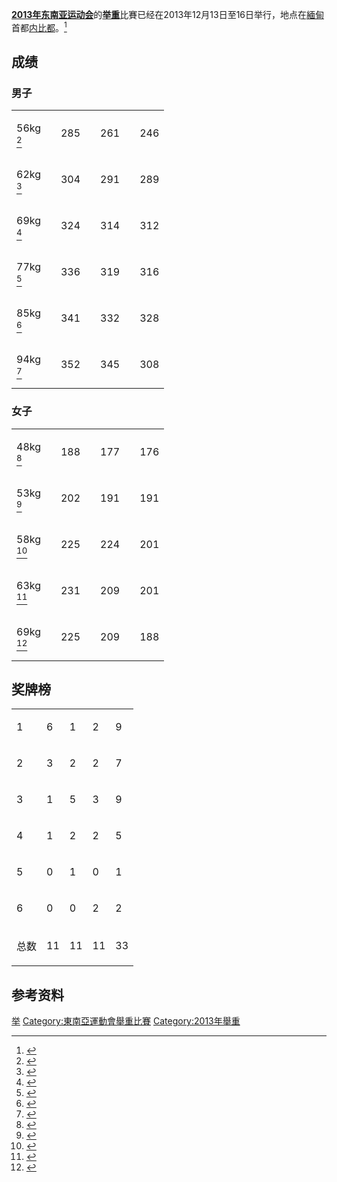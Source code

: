 '''[[2013年东南亚运动会|2013年东南亚运动会]]'''的'''[[举重|举重]]'''比賽已经在2013年12月13日至16日举行，地点在[[緬甸|緬甸]]首都[[内比都|内比都]]。<ref>{{cite web | url=http://www.27seagames2013.com/results/competition_schedules | title=Competition Schedules | work=http://www.27seagames2013.com/ | accessdate=14 December 2013 | deadurl=yes | archiveurl=https://web.archive.org/web/20131216182958/http://www.27seagames2013.com/results/competition_schedules | archivedate=2013-12-16 }}</ref>
==成绩==
===男子===
{|{{MedalistTable|type=项目|columns=2}}
|-
| 56kg<br />{{DetailsLink|Weightlifting at the 2013 Southeast Asian Games – Men's 56 kg}}<ref>{{Cite web |url=http://data4.seagamesmm.com/pdf/14997.pdf |title=存档副本 |access-date=2014-06-23 |archive-url=https://web.archive.org/web/20131216011733/http://data4.seagamesmm.com/pdf/14997.pdf |archive-date=2013-12-16 |dead-url=yes }}</ref>
|  {{flagIOC2medalist|[[Thach_Kim_Tuan|Thach Kim Tuan]]|VIE|2013 Southeast Asian Games}} || 285
|  {{flagIOC2medalist|[[Jadi_Setiadi|Jadi Setiadi]]|INA|2013 Southeast Asian Games}} || 261
|  {{flagIOC2medalist|[[Pyae_Phyo|Pyae Phyo]]|MYA|2013 Southeast Asian Games}} || 246
|-
| 62kg<br />{{DetailsLink|Weightlifting at the 2013 Southeast Asian Games – Men's 62 kg}}<ref>{{Cite web |url=http://data4.seagamesmm.com/pdf/15002.pdf |title=存档副本 |access-date=2014-06-23 |archive-url=https://web.archive.org/web/20131216092847/http://data4.seagamesmm.com/pdf/15002.pdf |archive-date=2013-12-16 |dead-url=yes }}</ref>
|  {{flagIOC2medalist|[[Eko_Yuli_Irawan|Eko Yuli Irawan]]|INA|2013 Southeast Asian Games}} || 304
|  {{flagIOC2medalist|[[Le_Quang_Trung|Le Quang Trung]]|VIE|2013 Southeast Asian Games}} || 291
|  {{flagIOC2medalist|[[Myint_Kyi|Myint Kyi]]|MYA|2013 Southeast Asian Games}} || 289
|-
| 69kg<br />{{DetailsLink|Weightlifting at the 2013 Southeast Asian Games – Men's 69 kg}}<ref>{{Cite web |url=http://data4.seagamesmm.com/pdf/15007.pdf |title=存档副本 |access-date=2014-06-23 |archive-url=https://web.archive.org/web/20131216101246/http://data4.seagamesmm.com/pdf/15007.pdf |archive-date=2013-12-16 |dead-url=yes }}</ref>
|  {{flagIOC2medalist|[[Deni_(weightlifter)|Deni]]|INA|2013 Southeast Asian Games}} || 324
|  {{flagIOC2medalist|[[Kyaw_Moe_Win|Kyaw Moe Win]]|MYA|2013 Southeast Asian Games}} || 314
|  {{flagIOC2medalist|[[Tairat_Bunsuk|Tairat Bunsuk]]|THA|2013 Southeast Asian Games}} || 312
|-
| 77kg<br />{{DetailsLink|Weightlifting at the 2013 Southeast Asian Games – Men's 77 kg}}<ref>{{Cite web |url=http://data4.seagamesmm.com/pdf/15012.pdf |title=存档副本 |access-date=2014-06-23 |archive-url=https://web.archive.org/web/20131216100153/http://data4.seagamesmm.com/pdf/15012.pdf |archive-date=2013-12-16 |dead-url=yes }}</ref>
| {{flagIOC2medalist|[[Pornchai_Lobsi|Pornchai Lobsi]]|THA|2013 Southeast Asian Games}} || 336
| {{flagIOC2medalist|[[Ngoc_Nguyen_Hong|Ngoc Nguyen Hong]]|VIE|2013 Southeast Asian Games}} || 319
| {{flagIOC2medalist|[[Edi_Kurniawan|Edi Kurniawan]]|INA|2013 Southeast Asian Games}} || 316
|-
| 85kg<br />{{DetailsLink|Weightlifting at the 2013 Southeast Asian Games – Men's 85 kg}}<ref>{{Cite web |url=http://data4.seagamesmm.com/pdf/15017.pdf |title=存档副本 |access-date=2014-06-23 |archive-url=https://web.archive.org/web/20160304101512/http://data4.seagamesmm.com/pdf/15017.pdf |archive-date=2016-03-04 |dead-url=yes }}</ref>
| {{flagIOC2medalist|[[Pitaya_Tibnoke|Pitaya Tibnoke]]|THA|2013 Southeast Asian Games}} || 341
| {{flagIOC2medalist|[[Tan_Hoang_Tai|Tan Hoang Tai]]|VIE|2013 Southeast Asian Games}} || 332
| {{flagIOC2medalist|[[Suchat_Somboon|Suchat Somboon]]|THA|2013 Southeast Asian Games}} || 328
|-
| 94kg<br />{{DetailsLink|Weightlifting at the 2013 Southeast Asian Games – Men's 94 kg}}<ref>{{Cite web |url=http://data4.seagamesmm.com/pdf/15023.pdf |title=存档副本 |access-date=2014-06-23 |archive-url=https://web.archive.org/web/20190212213246/http://data4.seagamesmm.com/pdf/15023.pdf |archive-date=2019-02-12 |dead-url=yes }}</ref>
| {{flagIOC2medalist|[[Sarat_Sumpradit|Sarat Sumpradit]]|THA|2013 Southeast Asian Games}} || 352
| {{flagIOC2medalist|[[Hoa_Tran_Van|Hoa Tran Van]]|VIE|2013 Southeast Asian Games}} || 345
| {{flagIOC2medalist|[[Mohd_Faiz_Musa|Mohd Faiz Musa]]|MAS|2013 Southeast Asian Games}} || 308
|}

===女子===
{| {{MedalistTable|type=项目|columns=2}}
|-
| 48kg<br />{{DetailsLink|Weightlifting at the 2013 Southeast Asian Games – Women's 48 kg}}<ref>{{Cite web |url=http://data4.seagamesmm.com/pdf/14972.pdf |title=存档副本 |access-date=2014-06-23 |archive-url=https://web.archive.org/web/20131216093237/http://data4.seagamesmm.com/pdf/14972.pdf |archive-date=2013-12-16 |dead-url=yes }}</ref>
|  {{flagIOC2medalist|[[Sri_Wahyuni_Agustiani|Sri Wahyuni Agustiani]]|INA|2013 Southeast Asian Games}} || 188
|  {{flagIOC2medalist|[[Panida_Khamsri|Panida Khamsri]]|THA|2013 Southeast Asian Games}} || 177
|  {{flagIOC2medalist|[[Do_Thi_Thu_Hoai|Do Thi Thu Hoai]]|VIE|2013 Southeast Asian Games}} || 176
|-
| 53kg<br />{{DetailsLink|Weightlifting at the 2013 Southeast Asian Games – Women's 53 kg}}<ref>{{Cite web |url=http://data4.seagamesmm.com/pdf/14977.pdf |title=存档副本 |access-date=2014-06-23 |archive-url=https://web.archive.org/web/20131216102225/http://data4.seagamesmm.com/pdf/14977.pdf |archive-date=2013-12-16 |dead-url=yes }}</ref>
| {{flagIOC2medalist|[[Aye_Thanda_Lwin|Aye Thanda Lwin]]|MYA|2013 Southeast Asian Games}} || 202
| {{flagIOC2medalist|[[Thuy_Nguyen_Thi|Thuy Nguyen Thi]]|VIE|2013 Southeast Asian Games}} || 191
| {{flagIOC2medalist|[[芝特拉·费布里安蒂|芝特拉·费布里安蒂]]|INA|2013 Southeast Asian Games}} || 191
|-
| 58kg<br />{{DetailsLink|Weightlifting at the 2013 Southeast Asian Games – Women's 58 kg}}<ref>{{Cite web |url=http://data4.seagamesmm.com/pdf/14982.pdf |title=存档副本 |access-date=2014-06-23 |archive-url=https://web.archive.org/web/20141027230747/http://data4.seagamesmm.com/pdf/14982.pdf |archive-date=2014-10-27 |dead-url=yes }}</ref>
| {{flagIOC2medalist|[[Sukanya_Srisurat|Sukanya Srisurat]]|THA|2013 Southeast Asian Games}} || 225
| {{flagIOC2medalist|[[海迪琳·迪亚兹|海迪琳·迪亚兹]]|PHI|2013 Southeast Asian Games}} || 224
| {{flagIOC2medalist|[[Thi_Bich_Lam|Thi Bich Lam]]|VIE|2013 Southeast Asian Games}} || 201
|-
| 63kg<br />{{DetailsLink|Weightlifting at the 2013 Southeast Asian Games – Women's 63 kg}}<ref>{{Cite web |url=http://data4.seagamesmm.com/pdf/14987.pdf |title=存档副本 |access-date=2014-06-23 |archive-url=https://web.archive.org/web/20160304140401/http://data4.seagamesmm.com/pdf/14987.pdf |archive-date=2016-03-04 |dead-url=yes }}</ref>
| {{flagIOC2medalist|[[Pimsiri_Sirikaew|Pimsiri Sirikaew]]|THA|2013 Southeast Asian Games}} || 231
| {{flagIOC2medalist|[[Sinta_Darmariani|Sinta Darmariani]]|INA|2013 Southeast Asian Games}} || 209
| {{flagIOC2medalist|[[Mai_Nguyen_Thi_Tuyet|Mai Nguyen Thi Tuyet]]|VIE|2013 Southeast Asian Games}}|| 201
|-
| 69kg<br />{{DetailsLink|Weightlifting at the 2013 Southeast Asian Games – Women's 69 kg}}<ref>{{Cite web |url=http://data4.seagamesmm.com/pdf/14992.pdf |title=存档副本 |access-date=2014-06-23 |archive-url=https://web.archive.org/web/20160304204618/http://data4.seagamesmm.com/pdf/14992.pdf |archive-date=2016-03-04 |dead-url=yes }}</ref>
| {{flagIOC2medalist|[[Boonatee_Klkasikit|Boonatee Klkasikit]]|THA|2013 Southeast Asian Games}} || 225
| {{flagIOC2medalist|[[Lae_Lae_Win|Lae Lae Win]]|MYA|2013 Southeast Asian Games}} || 209
| {{flagIOC2medalist|[[Nor_Khasida_Abdul_Halim|Nor Khasida Abdul Halim]]|MAS|2013 Southeast Asian Games}} || 188
|}

==奖牌榜==
{{legend2|#ccccff|东道主|border=solid 1px #AAAAAA}}
{| {{RankedMedalTable|nation-width=200px}}
|-
|1||align=left|{{flagIOC2team|THA|2013年东南亚运动会}}|| 6 || 1 || 2 || 9
|-
|2||align=left|{{flagIOC2team|INA|2013年东南亚运动会}}|| 3 || 2 || 2 || 7
|-
|3||align=left|{{flagIOC2team|VIE|2013年东南亚运动会}}|| 1 || 5 || 3 || 9
|-style="background:#ccccff"
|4||align=left|{{flagIOC2team|MYA|2013年东南亚运动会}}|| 1 || 2 || 2 || 5
|-
|5||align=left|{{flagIOC2team|PHI|2013年东南亚运动会}}|| 0 || 1 || 0 || 1
|-
|6||align=left|{{flagIOC2team|MAS|2013年东南亚运动会}}|| 0 || 0 || 2 || 2
|-
!colspan=2| 总数 || 11 || 11 || 11 || 33
|}

==参考资料==
{{reflist}}

{{2013年东南亚运动会项目}}

[[Category:2013年东南亚运动会项目|举]]
[[Category:東南亞運動會舉重比賽|Category:東南亞運動會舉重比賽]]
[[Category:2013年舉重|Category:2013年舉重]]